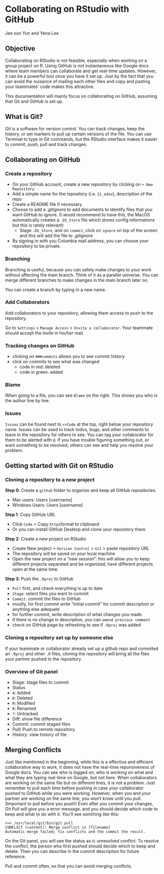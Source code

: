 # Collaborating on RStudio with GitHub

Jee sun Yun and Yena Lee

## Objective

Collaborating on RStudio is not feasible, especially when working on a group project on R.
Using GitHub is not instantaneous like Google docs where team members can collaborate and get real-time updates.
However, it can be a powerful tool once you have it set up.
Just by the fact that you can avoid the nuisance of mailing each other files and copy and pasting your teammates' code makes this attractive. 

This ducumentation will mainly focus on collaborating on GitHub, assuming that Git and GitHub is set up.

## What is Git?

Git is a software for version control. You can track changes, keep the history, or set markers to pull up certain versions of the file.
You can use Terminal to type in Git commands, but the RStudio interface makes it easier to commit, push, pull and track changes.

## Collaborating on GitHub
### Create a repository

* On your GitHub account, create a new repository by clicking on `+ New Repository`
* Add a simple name for the repository (i.e. `21_edav`), description of the repo
* Create a README file if necessary
* Choose to add a *.gitignore* to add documents to identify files that you want GitHub to ignore. (I  would recommend to have this, the MacOS automatically creates a `.DS_Store` file which stores config informations but this is rarely relevant)
  - Stage `.DS_Store`, and on `commit`, click on `ignore` on top of the screen and this will add the file to *.gitignore*
* By signing in with you Columbia mail address, you can choose your repository to be private.

### Branching
Branching is useful, because you can safely make changes to your work without affecting the main branch. Think of it as a parallel universe.
You can merge different branches to make changes in the main branch later on.

You can create a branch by typing in a new name. 


### Add Collaborators
Add collaborators to your repository, allowing them access to push to the repository.

Go to `Settings` > `Manage Access` > `Invite a collaborator`.
Your teammate should accept the invite in his/her mail.


### Tracking changes on GitHub

* clicking on `###commits` allows you to see commit history
* click on commits to see what was changed
  - code in red: deleted
  - code in green: added


### Blame
When going to a file, you can see `Blame` on the right.
This shows you who is the author line by line.


### Issues
`Issues` can be found next to `<>Code` at the top, right below your repository name.
Issues can be used to track todos, bugs, and other comments to leave in the repository for others to see.
You can tag your collaborator for them to be alerted with `@`.
If you have trouble figuring something out, or want somethnig to be resolved, others can see and help you resolve your problem.



## Getting started with Git on RStudio
### Cloning a repository to a new project

**Step 0**: Create a `github` folder to organize and keep all GitHub repositories.

* Mac users: Users\ [username]\github\
* Windows Users: Users\ [username]\Documents\github

**Step 1**: Copy GitHub URL

* Click `Code` > Copy `https`format to clipboard
* Or you can install GitHub Desktop and clone your repository there

**Step 2**: Create a new project on RStudio

* Create New project > `Version Control` > `Git` > paste repository URL
* The repository will be saved on your local machine
* Open the new project on a "new session": this will allow you to keep different projects separated and be organized; have different projects open at the same time

**Step 3**: Push the `.Rproj` to GitHub

* `Pull` first, and check everything is up to date
* `Stage`: select files you want to commit
* `Commit`: commit the files to GitHub
 - mostly, for first commit write "initial commit" for commit description or anything else adequate
 - for further commit, write description of what changes you made
 - if there is no change in description, you can `amend previous comment`
* check on GitHub page by refreshing to see if `.Rproj` was added

### Cloning a repository set up by someone else
If your teammate or collaborator already set up a github repo and commited an `.Rproj` and other `.R` files, cloning the repository will bring all the files your partner pushed to the repository.
  
### Overview of Git panel

* Stage: stage files to commit
* Status
 - `A`: Added
 - `D`: Deleted
 - `M`: Modified
 - `R`: Renamed
 - `?`: Untracked
* Diff: show file difference
* Commit: commit staged files
* Pull/ Push to remote repository
* History: view history of file
 
## Merging Conflicts
Just like mentioned in the beginning, while this is a effective and efficient collaborative way to work, it does not have the real-time reponsiveness of Google docs.
You can see who is logged on, who is working on what and what they are typing real-time on Google, but not here.
When collaborators are working on the same file but on different lines, it is not a problem. Just remember to pull each time before pushing in case your collaborator pushed to GitHub while you were working.
However, when you and your partner are working on the same line, you won't know until you pull. (Important to pull before you push!)
Even after you commit your changes, Git Pull will give you a error message, and you should decide which code to keep and what to do with it.
You'll see somthing like this:
```
>>> /usr/local/git/bin/git pull
CONFLICT (content): Merge conflict in [filename]
Automatic merge failed; fix conflicts and the commit the result.
```
On the Git panel, you will see the status as `U`: unresolved conflict.
To resolve the conflict, the person who first pushed should decide which to keep and delete.
Then you can describe in the commit description for future reference.

Pull and commit often, so that you can avoid merging conflicts.




